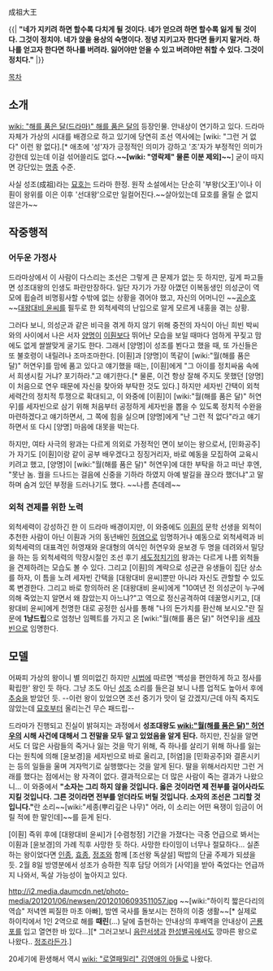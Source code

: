 成祖大王

{{| '''"네가 지키려 하면 할수록 다치게 될 것이다. 네가 얻으려 하면 할수록 잃게 될 것이다. 그것이 정치야. 네가 앉을 용상의 숙명이다. 정녕 지키고자 한다면 들키지 말거라. 하나를 얻고자 한다면 하나를 버려라. 잃어야만 얻을 수 있고 버려야만 취할 수 있다. 그것이 정치다."''' |}}

[[목차]]
== 소개 ==
[[wiki: "해를 품은 달(드라마)" 해를 품은 달]]의 등장인물. 안내상이 연기하고 있다. 드라마 자체가 가상의 시대를 배경으로 하고 있기에 당연히 조선 역사에는 [wiki: "그런 거 없다" 이런 왕 없다].[* 애초에 '성'자가 긍정적인 의미가 강하고 '조'자가 부정적인 의미가 강한데 있는데 이걸 섞어쓸리도 없다.'''~~[wiki: "영락제" 물론 이분 제외]~~'''] 굳이 따지면 강단있는 [[명종]] 수준.

사실 성조(成祖)라는 [[묘호]]는 드라마 한정. 원작 소설에서는 단순히 '부왕(父王)'이나 이훤이 왕위를 이은 이후 '선대왕'으로만 일컬어진다.~~살아있는데 묘호를 올릴 순 없지 않은가~~

== 작중행적 ==
=== 어두운 가정사 ===
드라마상에서 이 사람이 다스리는 조선은 그렇게 큰 문제가 없는 듯 하지만, 깊게 파고들면 성조대왕의 인생도 파란만장하다. 일단 자기가 가장 아꼈던 이복동생인 의성군이 역모에 휩슬려 비명횡사할 수밖에 없는 상황을 겪어야 했고, 자신의 어머니인 ~~[[공순호]]~~[[대왕대비 윤씨]]를 필두로 한 외척세력의 난입으로 알게 모르게 내홍을 겪는 상황.

그러다 보니, 의성군과 같은 비극을 겪게 하지 않기 위해 중전의 자식이 아닌 희빈 박씨와의 사이에서 나은 서자 [[양명]]이 [[이훤]]보다 뛰어난 모습을 보일 때마다 엄하게 꾸짖고 맘에도 없게 쌀쌀맞게 굴기도 한다. 그래서 [양명]이 성조를 뵌다고 했을 때, 또 가신들은 또 불호령이 내릴려나 조마조마한다. [이훤]과 [양명]이 똑같이 [wiki:"월(해를 품은 달)" 허연우]를 맘에 품고 있다고 얘기했을 때는, [이훤]에게 "그 아이를 정치싸움 속에서 희생시킬 거냐? 포기하라."고 얘기한다.[* 물론, 이건 항상 잘해 주지도 못했던 [양명]이 처음으로 연우 때문에 자신을 찾아와 부탁한 것도 있다.] 하지만 세자빈 간택이 외척세력간의 정치적 투쟁으로 확대되고, 이 와중에 [이훤]이 [wiki:"월(해를 품은 달)" 허연우]를 세자빈으로 삼기 위해 처음부터 공정하게 세자빈을 뽑을 수 있도록 정치적 수완을 마련하겠다고 얘기하면서, 그 쪽에 힘을 실으며 [양명]에게 "난 그런 적 없다"라고 얘기하면서 또 다시 [양명] 마음에 대못을 박는다.

하지만, 여타 사극의 왕과는 다르게 의외로 가정적인 면이 보이는 왕으로서, [민화공주]가 자기도 [이훤]이랑 같이 공부 배우겠다고 징징거리자, 바로 예동을 모집하여 교육시키려고 했고, [양명]이 [wiki:"월(해를 품은 달)" 허연우]에 대한 부탁을 하고 떠난 후엔, "못난 놈. 궐을 드나드는 걸음에 신중을 기하라 하였지 아예 발길을 끊으라 했더냐"고 말하며 숨겨 있던 부정을 드러나기도 했다. ~~나름 츤데레~~ 

=== 외척 견제를 위한 노력 ===
외척세력이 강성하긴 한 이 드라마 배경이지만, 이 와중에도 [[이훤]]의 문학 선생을 외척이 추천한 사람이 아닌 이훤과 거의 동년배인 [[허염]]으로 임명하거나 예동으로 외척세력과 비외척세력의 대표격인 허영재와 윤대형의 여식인 허연우와 윤보경 두 명을 데려와서 밀당을 하는 등 외척세력의 막장시절인 조선 후기 [[세도정치]]기의 왕과는 다르게 나름 외척들을 견제하려는 모습도 볼 수 있다. 그리고 [이훤]의 계략으로 성균관 유생들이 집단 상소를 하자, 이 틈을 노려 세자빈 간택을 [대왕대비 윤씨]뿐만 아니라 자신도 관할할 수 있도록 변경한다. 그리고 바로 항의하러 온 [대왕대비 윤씨]에게 "10여년 전 의성군이 누구에 의해 죽었는지 알면서 왜 참았는지 아느냐?"고 역으로 정신공격하여 데꿀멍시키고, [대왕대비 윤씨]에게 천명한 대로 공정한 심사를 통해 "나의 돈가치를 환산해 보시오."란 질문에 '''1냥드립'''으로 엄청난 임펙트를 가지고 온 [wiki:"월(해를 품은 달)" 허연우]을 [[세자빈]]으로 임명한다.

== 모델 ==
어짜피 가상의 왕이니 별 의미없긴 하지만 [[시법]]에 따르면 '백성을 편안하게 하고 정사를 확립한' 왕인 듯 하다. 그냥 조도 아닌 [[성조]] 소리를 들은걸 보니 나름 업적도 높아서 후에 [[추숭]]을 받았던 듯. --이런 왕이 있었으면 조선 중기가 맛이 덜 갔겠지/근데 아직 죽지도 않았는데 [[묘호]]부터 올리는건 무슨 패드립--

드라마가 진행되고 진실이 밝혀지는 과정에서 '''성조대왕도 [[wiki:"월(해를 품은 달)" 허연우]]의 시해 사건에 대해서 그 전말을 모두 알고 있었음을 알게 된다.''' 하지만, 진실을 알면서도 더 많은 사람들의 죽거나 잃는 것을 막기 위해, 즉 하나를 살리기 위해 하나를 잃는다는 원칙에 의해 [윤보경]을 세자빈으로 바로 올리고, [허염]을 [민화공주]와 결혼시키는 등의 일들을 울며 겨자먹기로 실행했다는 것을 알게 된다. 딸을 위해서라지만 그런 거래를 했다는 점에서는 왕 자격이 없다. 결과적으로는 더 많은 사람이 죽는 결과가 나왔으니... 이 와중에서 '''"소자는 그리 하지 않을 것입니다. 옳은 것이라면 제 전부를 걸어사라도 지킬 것입니다. 그른 것이라면 전부를 얻더라도 버릴 것입니다. 소자의 조선은 그리할 것입니다."'''란 소리~~[wiki:"세종(뿌리깊은 나무)" 어라, 이 소리는 어떤 욕쟁이 임금이 어릴 적에 한 말인데]~~를 듣게 된다.
 

[이훤] 즉위 후에 [대왕대비 윤씨]가 [수렴청정] 기간을 가졌다는 극중 언급으로 봐서는 이훤과 [윤보경]의 가례 직후 사망한 듯 하다. 사망한 타이밍이 너무나 절묘하다... 실존하는 왕이었다면 [[인종]], [[효종]], [[정조]]와 함께 [조선왕 독살설] 떡밥의 단골 주제가 되셨을 듯. 2월 8일 방영분에서 성조가 승하한 직후 담당 어의가 [사약]을 받아 죽었다는 언급까지 나와서, 독살 가능성이 높아지고 있다.

http://i2.media.daumcdn.net/photo-media/201201/06/newsen/20120106093511057.jpg
~~[wiki:"하이킥 짧은다리의 역습" 저녁엔 찌질한 마초 아빠], 밤엔 국사를 돌보시는 전하의 이중 생활~~[* 실제로 하이킥에서 1인 2역으로 해를 '''때린'''(...) 달에 출현하는 안내상의 후배역을 안내상이 [[곤룡포]]를 입고 열연한 바 있다...][* 그러고보니 [[음란서생]]과 [[한성별곡]]에서도 깡마른 왕으로 나왔다.. [[정조]]라든가.]

20세기에 환생해서 역시 [[wiki: "로열패밀리" 김영애의 아들]]로 나왔다.
